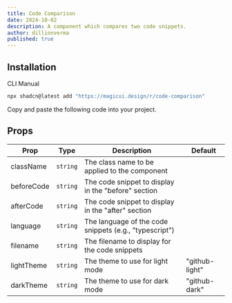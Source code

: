 ```yaml
---
title: Code Comparison
date: 2024-10-02
description: A component which compares two code snippets.
author: dillionverma
published: true
---
```


<ComponentPreview name="code-comparison-demo" />

## Installation

<Tabs defaultValue="cli">

<TabsList>
  <TabsTrigger value="cli">CLI</TabsTrigger>
  <TabsTrigger value="manual">Manual</TabsTrigger>
</TabsList>
<TabsContent value="cli">

```bash
npx shadcn@latest add "https://magicui.design/r/code-comparison"
```

</TabsContent>

<TabsContent value="manual">

<Steps>

<Step>Copy and paste the following code into your project.</Step>

<ComponentSource name="code-comparison" />

</Steps>

</TabsContent>

</Tabs>

## Props

| Prop       | Type     | Description                                            | Default        |
| ---------- | -------- | ------------------------------------------------------ | -------------- |
| className  | `string` | The class name to be applied to the component          |                |
| beforeCode | `string` | The code snippet to display in the "before" section    |                |
| afterCode  | `string` | The code snippet to display in the "after" section     |                |
| language   | `string` | The language of the code snippets (e.g., "typescript") |                |
| filename   | `string` | The filename to display for the code snippets          |                |
| lightTheme | `string` | The theme to use for light mode                        | "github-light" |
| darkTheme  | `string` | The theme to use for dark mode                         | "github-dark"  |
